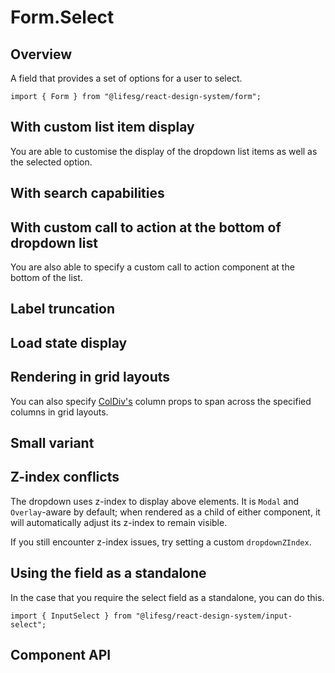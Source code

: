 
<Meta of={FormSelectStories} />

# Form.Select

## Overview

A field that provides a set of options for a user to select.

```tsx
import { Form } from "@lifesg/react-design-system/form";
```

<Canvas of={FormSelectStories.Select} />

## With custom list item display

You are able to customise the display of the dropdown list items as well as the selected option.

<Canvas of={FormSelectStories.WithCustomListItemDisplay} />

## With search capabilities

<Canvas of={FormSelectStories.WithSearch} />

## With custom call to action at the bottom of dropdown list

You are also able to specify a custom call to action component at the bottom
of the list.

<Canvas of={FormSelectStories.WithCustomCallToAction} />

## Label truncation

<Canvas of={FormSelectStories.LabelTruncation} />

## Load state display

<Canvas of={FormSelectStories.LoadState} />

## Rendering in grid layouts

You can also specify [ColDiv's](/docs/core-layout-coldiv--docs)
column props to span across the specified columns in grid layouts.

<Canvas of={FormSelectStories.RenderingInGridLayout} />

## Small variant

<Canvas of={FormSelectStories.SmallVariant} />

## Z-index conflicts

The dropdown uses z-index to display above elements. It is `Modal` and
`Overlay`-aware by default; when rendered as a child of either component, it
will automatically adjust its z-index to remain visible.

If you still encounter z-index issues, try setting a custom `dropdownZIndex`.

## Using the field as a standalone

In the case that you require the select field as a standalone, you can do this.

```tsx
import { InputSelect } from "@lifesg/react-design-system/input-select";
```

<Canvas of={FormSelectStories.StandaloneUsage} />

## Component API

<PropsTable />
